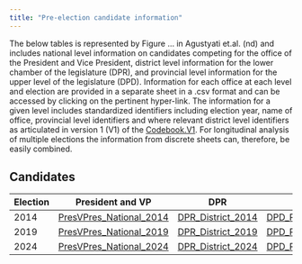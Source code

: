```yaml
---
title: "Pre-election candidate information"
---
```


The below tables is represented by Figure ... in Agustyati et.al. (nd) and includes national level information on candidates competing for the office of the President and Vice President, district level information for the lower chamber of the legislature (DPR), and provincial level information for the upper level of the legislature (DPD). Information for each office at each level and election are provided in a separate sheet in a .csv format and can be accessed by clicking on the pertinent hyper-link. The information for a given level includes standardized identifiers including election year, name of office, provincial level identifiers and where relevant district level identifiers as articulated in version 1 (V1) of the [Codebook.V1](Codebook.V1.pdf). For longitudinal analysis of multiple elections the information from discrete sheets can, therefore, be easily combined.

## Candidates

| Election | President and VP | DPR | DPD |
|-----------------|---------------------|-----------------|-----------------|
| 2014 | [PresVPres_National_2014](Candidates/PresVP_candidates_2014.csv) | [DPR_District_2014](Candidates/DPR_candidates_2014.csv) | [DPD_Province_2014](Candidates/DPD_candidates_2014.csv) |
| 2019 | [PresVPres_National_2019](Candidates/PresVP_candidates_2014.csv) | [DPR_District_2019](Candidates/DPR_candidates_2019.csv) | [DPD_Province_2019](Candidates/DPD_candidates_2019.csv) |
| 2024 | [PresVPres_National_2024](Candidates/PresVP_candidates_2014.csv) | [DPR_District_2024](Candidates/DPR_candidates_2024.csv) | [DPD_Province_2024](Candidates/DPD_candidates_2024.csv) |
